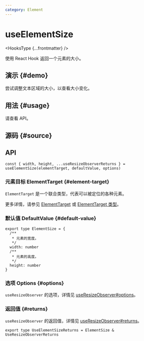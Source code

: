 ```yaml
---
category: Element
---
```


# useElementSize


<HooksType {...frontmatter} />

使用 React Hook 返回一个元素的大小。

## 演示 \{#demo}

尝试调整文本区域的大小，以查看大小变化。


<App />

## 用法 \{#usage}

请查看 API。

## 源码 \{#source}


<Source />

## API

```tsx
const { width, height, ...useResizeObserverReturns } = useElementSize(elementTarget, defaultValue, options)
```

### 元素目标 ElementTarget \{#element-target}

`ElementTarget` 是一个联合类型，代表可以被定位的各种元素。

更多详情，请参见 [ElementTarget](/docs/fearetus/element-target) 或 [ElementTarget 类型](/docs/fearetus/element-target#element-target-types)。

### 默认值 DefaultValue \{#default-value}

```tsx
export type ElementSize = {
  /**
   * 元素的宽度。
   */
  width: number
  /**
   * 元素的高度。
   */
  height: number
}
```

### 选项 Options \{#options}

`useResizeObserver` 的选项，详情见 [useResizeObserver#options](/reference/use-resize-observer/#options)。

### 返回值 \{#returns}

`useResizeObserver` 的返回值，详情见 [useResizeObserver#returns](/reference/use-resize-observer/#returns)。

```tsx
export type UseElementSizeReturns = ElementSize & UseResizeObserverReturns
```

